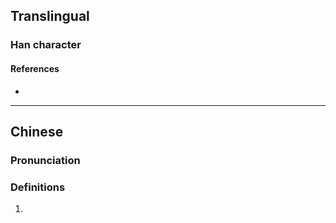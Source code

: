 {{character info}}
==Translingual==

===Han character===
{{Han char|rn=86|rad=火|as=18|sn=22|four=|canj=FTCE|ids=⿰火叢}}

====References====
* {{Han ref|kx=0687.290|dkj=19610|dj=1099.140|hdz=32249.060|uh=721C|ud=29212}}

----

==Chinese==
{{zh-forms}}

===Pronunciation===
{{zh-pron
|m=cóng
|c=cung4
|mc=
|oc=
|ma=
|cat=
}}

===Definitions===
{{zh-hanzi}}

# {{rfdef|1=zh}}